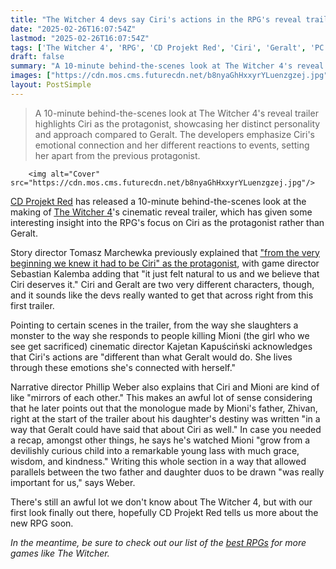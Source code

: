 ```yaml
---
title: "The Witcher 4 devs say Ciri's actions in the RPG's reveal trailer are 'different than what Geralt would do'"
date: "2025-02-26T16:07:54Z"
lastmod: "2025-02-26T16:07:54Z"
tags: ['The Witcher 4', 'RPG', 'CD Projekt Red', 'Ciri', 'Geralt', 'PC', 'Consoles']
draft: false
summary: "A 10-minute behind-the-scenes look at The Witcher 4's reveal trailer highlights Ciri as the protagonist, showcasing her distinct personality and approach compared to Geralt.  The developers emphasize Ciri's emotional connection and her different reactions to events, setting her apart from the previous protagonist."
images: ["https://cdn.mos.cms.futurecdn.net/b8nyaGhHxxyrYLuenzgzej.jpg"]
layout: PostSimple
---
```

> A 10-minute behind-the-scenes look at The Witcher 4's reveal trailer highlights Ciri as the protagonist, showcasing her distinct personality and approach compared to Geralt.  The developers emphasize Ciri's emotional connection and her different reactions to events, setting her apart from the previous protagonist.


        <img alt="Cover" src="https://cdn.mos.cms.futurecdn.net/b8nyaGhHxxyrYLuenzgzej.jpg"/>
        
[CD Projekt Red](https://www.gamesradar.com/tag/cd-projekt-red/) has released a 10-minute behind-the-scenes look at the making of [<u>The Witcher 4</u>](https://www.gamesradar.com/games/the-witcher/the-witcher-4-guide/)'s cinematic reveal trailer, which has given some interesting insight into the RPG's focus on Ciri as the protagonist rather than Geralt.

Story director Tomasz Marchewka previously explained that [<u>"from the very beginning we knew it had to be Ciri" as the protagonist</u>](https://www.gamesradar.com/games/the-witcher/the-witcher-4-devs-explain-why-ciri-had-to-be-the-rpg-series-next-protagonist-from-the-very-beginning-we-knew-it-had-to-be-ciri/), with game director Sebastian Kalemba adding that "it just felt natural to us and we believe that Ciri deserves it." Ciri and Geralt are two very different characters, though, and it sounds like the devs really wanted to get that across right from this first trailer.

Pointing to certain scenes in the trailer, from the way she slaughters a monster to the way she responds to people killing Mioni (the girl who we see get sacrificed) cinematic director Kajetan Kapuściński acknowledges that Ciri's actions are "different than what Geralt would do. She lives through these emotions she's connected with herself."

Narrative director Phillip Weber also explains that Ciri and Mioni are kind of like "mirrors of each other." This makes an awful lot of sense considering that he later points out that the monologue made by Mioni's father, Zhivan, right at the start of the trailer about his daughter's destiny was written "in a way that Geralt could have said that about Ciri as well." In case you needed a recap, amongst other things, he says he's watched Mioni "grow from a devilishly curious child into a remarkable young lass with much grace, wisdom, and kindness." Writing this whole section in a way that allowed parallels between the two father and daughter duos to be drawn "was really important for us," says Weber.

There's still an awful lot we don't know about The Witcher 4, but with our first look finally out there, hopefully CD Projekt Red tells us more about the new RPG soon.

*In the meantime, be sure to check out our list of the *[<u><em>best RPGs</em></u>](https://www.gamesradar.com/best-rpg-games/)* for more games like The Witcher.*
        